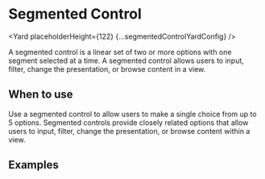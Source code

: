 <!--
Copyright (c) Uber Technologies, Inc.

This source code is licensed under the MIT license found in the
LICENSE file in the root directory of this source tree.
-->






# Segmented Control

<Yard placeholderHeight={122} {...segmentedControlYardConfig} />

A segmented control is a linear set of two or more options with one segment selected at a time. A segmented control allows users to input, filter, change the presentation, or browse content in a view.

## When to use

Use a segmented control to allow users to make a single choice from up to 5 options. Segmented controls provide closely related options that allow users to input, filter, change the presentation, or browse content within a view.

## Examples

<Example title="Basic usage" path="segmented-control/basic.tsx">
  <Basic />
</Example>

<Example title="Disabled segmented-control" path="segmented-control/disabled.tsx">
  <Disabled />
</Example>

<Example title="Badge" path="segmented-control/badge.tsx">
  <Badge />
</Example>

<Example title="Badge hint" path="segmented-control/badge-hint.tsx">
  <BadgeHint />
</Example>

<Exports
  component={SegmentedControlExports}
  title="SegementedControl exports"
  path="baseui/segmented-control"
/>
